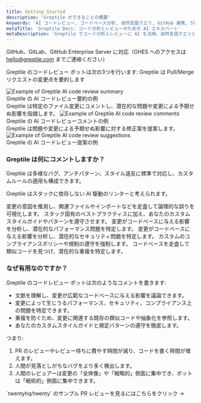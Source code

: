```yaml
---
title: Getting Started
description: 'Greptile ができることの概要'
keywords: 'AI コードレビュー, コードベース分析, 自然言語クエリ, GitHub 連携, Slack 連携, PR レビューボット'
metaTitle: 'Greptile Docs: コード分析とレビューのための AI エキスパート'
metaDescription: 'Greptile でコード分析とレビューに AI を活用。自然言語クエリと各種連携を通じて、あなたのコードベースに関する専門的なインサイトを得ましょう。'
---
```



<Note>GitHub、GitLab、GitHub Enterprise Server に対応（GHES へのアクセスは hello@greptile.com までご連絡ください）</Note>

Greptile のコードレビュー ボットは次の3つを行います:
<Steps>
<Step title="Summarizes Changes">
Greptile は Pull/Merge リクエストの変更点を要約します

<Frame>
  <img src="/images/cr-bot/summary.png" alt="Example of Greptile AI code review summary" />
  <figcaption>Greptile の AI コードレビュー要約の例</figcaption>
</Frame>
</Step>
<Step title="Comments on Issues">
Greptile は特定のファイル変更にコメントし、潜在的な問題や変更による予期せぬ影響を指摘します。

<Frame>
  <img src="/images/cr-bot/cr-comment.png" alt="Example of Greptile AI code review comments" />
  <figcaption>Greptile の AI コードレビューコメントの例</figcaption>
</Frame>
</Step>
<Step title="Suggests Fixes">
Greptile は問題や変更による予期せぬ影響に対する修正案を提案します。
<Frame>
  <img src="/images/cr-bot/cr-suggestion.png" alt="Example of Greptile AI code review suggestions" />
  <figcaption>Greptile の AI コードレビュー提案の例</figcaption>
</Frame>
</Step>
</Steps>

### Greptile は何にコメントしますか？

Greptile は多様なバグ、アンチパターン、スタイル違反に標準で対応し、カスタムルールの適用も構成できます。 

Greptile はスタックに依存しない AI 駆動のリンターと考えられます。

<Card title="Logic" icon="lightbulb" horizontal> 
    変更の意図を推測し、関連ファイルやインポートなどを走査して論理的な誤りを可視化します。
</Card>

<Card title="Style" icon="code" horizontal> 
    スタック固有のベストプラクティスに加え、あなたのカスタムスタイルガイドやパターンを遵守させます。
</Card>

<Card title="Performance" icon="gauge-high" horizontal>
    変更がコードベースに与える影響を分析し、潜在的なパフォーマンス問題を特定します。
</Card>

<Card title="Security" icon="shield" horizontal>
    変更がコードベースに与える影響を分析し、潜在的なセキュリティ問題を特定します。
</Card>

<Card title="Compliance" icon="list-check" horizontal>
    カスタムのコンプライアンスポリシーや規制の遵守を強制します。
</Card>

<Card title="Code Repetition" icon="copy" horizontal>
    コードベースを走査して類似コードを見つけ、潜在的な重複を特定します。
</Card>


### なぜ有用なのですか？

Greptile のコードレビュー ボットは次のようなコメントを書きます:

- 文脈を理解し、変更が広範なコードベースに与える影響を議論できます。
- 変更によって生じうるパフォーマンス、セキュリティ、コンプライアンス上の問題を特定できます。
- 重複を防ぐため、変更に関連する既存の類似コードや抽象化を参照します。
- あなたのカスタムスタイルガイドと規定パターンの遵守を徹底します。

つまり:
1. PR のレビューやレビュー待ちに費やす時間が減り、コードを書く時間が増えます。
2. 人間が見落としがちなバグをより多く検出します。
3. 人間のレビュアーは変更の「全体像」や「戦略的」側面に集中でき、ボットは「戦術的」側面に集中できます。


<Card href="https://github.com/twentyhq/twenty/pull/5718">
  `twentyhq/twenty` のサンプル PR レビューを見るにはこちらをクリック ->
</Card>



